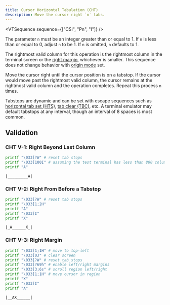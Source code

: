 ```yaml
---
title: Cursor Horizontal Tabulation (CHT)
description: Move the cursor right `n` tabs.
---
```


<VTSequence sequence={["CSI", "Pn", "I"]} />

The parameter `n` must be an integer greater than or equal to 1. If `n` is less than
or equal to 0, adjust `n` to be 1. If `n` is omitted, `n` defaults to 1.

The rightmost valid column for this operation is the rightmost column in
the terminal screen or the [right margin](#TODO), whichever is smaller.
This sequence does not change behavior with [origin mode](#TODO) set.

Move the cursor right until the cursor position is on a tabstop. If the
cursor would move past the rightmost valid column, the cursor remains at
the rightmost valid column and the operation completes. Repeat this process
`n` times.

Tabstops are dynamic and can be set with escape sequences such as
[horizontal tab set (HTS)](/docs/vt/csi/hts), [tab clear (TBC)](/docs/vt/csi/tbc), etc.
A terminal emulator may default tabstops at any interval, though an interval
of 8 spaces is most common.

## Validation

### CHT V-1: Right Beyond Last Column

```bash
printf "\033[?W" # reset tab stops
printf "\033[100I" # assuming the test terminal has less than 800 columns
printf "A"
```

```
|_________A|
```

### CHT V-2: Right From Before a Tabstop

```bash
printf "\033[?W" # reset tab stops
printf "\033[1;2H"
printf "A"
printf "\033[I"
printf "X"
```

```
|_A______X_|
```

### CHT V-3: Right Margin

```bash
printf "\033[1;1H" # move to top-left
printf "\033[0J" # clear screen
printf "\033[?W" # reset tab stops
printf "\033[?69h" # enable left/right margins
printf "\033[3;6s" # scroll region left/right
printf "\033[1;1H" # move cursor in region
printf "X"
printf "\033[I"
printf "A"
```

```
|__AX______|
```

